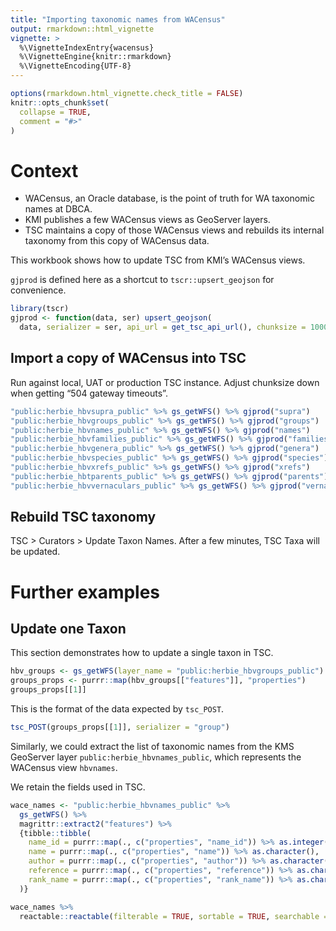 ```yaml
---
title: "Importing taxonomic names from WACensus"
output: rmarkdown::html_vignette
vignette: >
  %\VignetteIndexEntry{wacensus}
  %\VignetteEngine{knitr::rmarkdown}
  %\VignetteEncoding{UTF-8}
---
```


```r
options(rmarkdown.html_vignette.check_title = FALSE)
knitr::opts_chunk$set(
  collapse = TRUE,
  comment = "#>"
)
```

# Context

* WACensus, an Oracle database, is the point of truth for WA taxonomic names at DBCA.
* KMI publishes a few WACensus views as GeoServer layers.
* TSC maintains a copy of those WACensus views and rebuilds its internal taxonomy
  from this copy of WACensus data.

This workbook shows how to update TSC from KMI's WACensus views.

`gjprod` is defined here as a shortcut to `tscr::upsert_geojson` for convenience.

```r
library(tscr)
gjprod <- function(data, ser) upsert_geojson(
  data, serializer = ser, api_url = get_tsc_api_url(), chunksize = 1000)
```

## Import a copy of WACensus into TSC
Run against local, UAT or production TSC instance. 
Adjust chunksize down when getting "504 gateway timeouts".

```r
"public:herbie_hbvsupra_public" %>% gs_getWFS() %>% gjprod("supra")
"public:herbie_hbvgroups_public" %>% gs_getWFS() %>% gjprod("groups")
"public:herbie_hbvnames_public" %>% gs_getWFS() %>% gjprod("names")
"public:herbie_hbvfamilies_public" %>% gs_getWFS() %>% gjprod("families")
"public:herbie_hbvgenera_public" %>% gs_getWFS() %>% gjprod("genera")
"public:herbie_hbvspecies_public" %>% gs_getWFS() %>% gjprod("species")
"public:herbie_hbvxrefs_public" %>% gs_getWFS() %>% gjprod("xrefs")
"public:herbie_hbtparents_public" %>% gs_getWFS() %>% gjprod("parents")
"public:herbie_hbvvernaculars_public" %>% gs_getWFS() %>% gjprod("vernaculars")
```

## Rebuild TSC taxonomy
TSC > Curators > Update Taxon Names. After a few minutes, TSC Taxa will be updated.


# Further examples
## Update one Taxon
This section demonstrates how to update a single taxon in TSC.

```r
hbv_groups <- gs_getWFS(layer_name = "public:herbie_hbvgroups_public")
groups_props <- purrr::map(hbv_groups[["features"]], "properties")
groups_props[[1]]
```
This is the format of the data expected by `tsc_POST`.

```r
tsc_POST(groups_props[[1]], serializer = "group")
```

Similarly, we could extract the list of taxonomic names from the KMS GeoServer
layer `public:herbie_hbvnames_public`, which represents the WACensus view `hbvnames`.

We retain the fields used in TSC.

```r
wace_names <- "public:herbie_hbvnames_public" %>% 
  gs_getWFS() %>% 
  magrittr::extract2("features") %>% 
  {tibble::tibble(
    name_id = purrr::map(., c("properties", "name_id")) %>% as.integer(),
    name = purrr::map(., c("properties", "name")) %>% as.character(),
    author = purrr::map(., c("properties", "author")) %>% as.character(),
    reference = purrr::map(., c("properties", "reference")) %>% as.character(),
    rank_name = purrr::map(., c("properties", "rank_name")) %>% as.character()
  )}

wace_names %>% 
  reactable::reactable(filterable = TRUE, sortable = TRUE, searchable = TRUE)
```